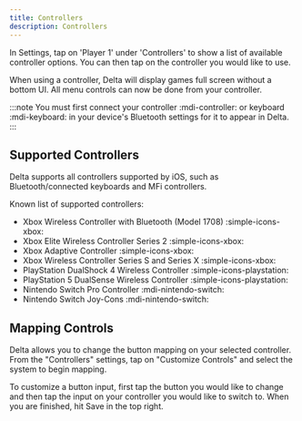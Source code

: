 ```yaml
---
title: Controllers
description: Controllers
---
```


In Settings, tap on 'Player 1' under 'Controllers' to show a list of available controller options. You can then tap on the controller you would like to use.

When using a controller, Delta will display games full screen without a bottom UI. All menu controls can now be done from your controller.

:::note
You must first connect your controller :mdi-controller: or keyboard :mdi-keyboard: in your device's Bluetooth settings for it to appear in Delta.
:::

## Supported Controllers

Delta supports all controllers supported by iOS, such as Bluetooth/connected keyboards and MFi controllers.

Known list of supported controllers:

- Xbox Wireless Controller with Bluetooth (Model 1708) :simple-icons-xbox:
- Xbox Elite Wireless Controller Series 2 :simple-icons-xbox:
- Xbox Adaptive Controller :simple-icons-xbox:
- Xbox Wireless Controller Series S and Series X :simple-icons-xbox:
- PlayStation DualShock 4 Wireless Controller :simple-icons-playstation:
- PlayStation 5 DualSense Wireless Controller :simple-icons-playstation:
- Nintendo Switch Pro Controller :mdi-nintendo-switch:
- Nintendo Switch Joy-Cons :mdi-nintendo-switch:

## Mapping Controls

Delta allows you to change the button mapping on your selected controller. From the "Controllers" settings, tap on "Customize Controls" and select the system to begin mapping.

To customize a button input, first tap the button you would like to change and then tap the input on your controller you would like to switch to. When you are finished, hit Save in the top right.
